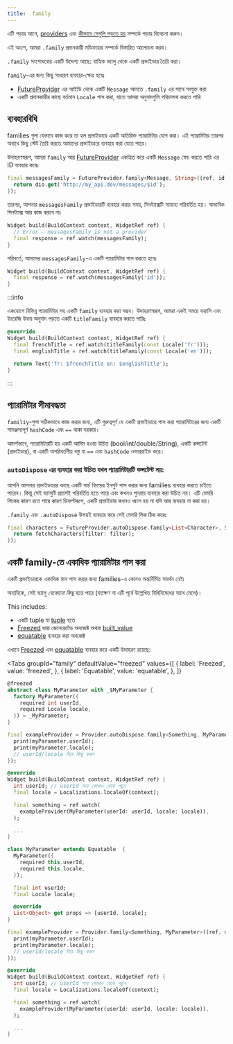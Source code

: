 ```yaml
---
title: .family
---
```



এটি পড়ার আগে, [providers](../providers) এবং [কীভাবে সেগুলি পড়তে হয়](../reading) সম্পর্কে পড়ার বিবেচনা করুন।

এই অংশে, আমরা `.family` প্রদানকারী মডিফায়ার সম্পর্কে বিস্তারিত আলোচনা করব।

`.family` সংশোধকের একটি উদ্দেশ্য আছে: বাহ্যিক ভ্যালু থেকে একটি প্রভাইডার তৈরি করা।

`family`-এর জন্য কিছু সাধারণ ব্যবহার-ক্ষেত্র হবেঃ

- [FutureProvider] এর আইডি থেকে একটি `Message` আনতে `.family` এর সাথে সংযুক্ত করা
- একটি প্রদানকারীর কাছে বর্তমান `Locale` পাস করা, যাতে আমরা অনুবাদগুলি পরিচালনা করতে পারি

## ব্যবহারবিধি

families গুলা যেভাবে কাজ করে তা হল প্রভাইডারে একটি অতিরিক্ত প্যারামিটার যোগ করা। 
এই প্যারামিটার তারপর অবাধে কিছু স্টেট তৈরি করতে আমাদের প্রভাইডারে ব্যবহার করা যেতে পারে।

উদাহরণস্বরূপ, আমরা `family` আর  [FutureProvider] একত্রিত করে একটি `Message` ফেচ
করতে পারি এর ID ব্যবহার করেঃ

```dart
final messagesFamily = FutureProvider.family<Message, String>((ref, id) async {
  return dio.get('http://my_api.dev/messages/$id');
});
```

তারপর, আপনার `messagesFamily` প্রভাইডারটি ব্যবহার করার সময়, সিনট্যাক্সটি সামান্য পরিবর্তিত হয়। স্বাভাবিক সিনট্যাক্স আর কাজ করবে নাঃ

```dart
Widget build(BuildContext context, WidgetRef ref) {
  // Error – messagesFamily is not a provider
  final response = ref.watch(messagesFamily);
}
```

পরিবর্তে, আমাদের `messagesFamily`-এ একটি প্যারামিটার পাস করতে হবেঃ

```dart
Widget build(BuildContext context, WidgetRef ref) {
  final response = ref.watch(messagesFamily('id'));
}
```

:::info

একযোগে বিভিন্ন প্যারামিটার সহ একটি `family` ব্যবহার করা সম্ভব।
উদাহরণস্বরূপ, আমরা একই সময়ে ফরাসি এবং ইংরেজি উভয় অনুবাদ পড়তে একটি `titleFamily` ব্যবহার করতে পারিঃ

```dart
@override
Widget build(BuildContext context, WidgetRef ref) {
  final frenchTitle = ref.watch(titleFamily(const Locale('fr')));
  final englishTitle = ref.watch(titleFamily(const Locale('en')));

  return Text('fr: $frenchTitle en: $englishTitle');
}
```

:::

## প্যারামিটার সীমাবদ্ধতা

`familiy`-গুলা সঠিকভাবে কাজ করার জন্য, এটি গুরুত্বপূর্ণ যে একটি প্রভাইডারে পাস করা প্যারামিটারের জন্য 
একটি সামঞ্জস্যপূর্ণ `hashCode` এবং `==` থাকা দরকার।

আদর্শভাবে, প্যারামিটারটি হয় একটি আদিম হওয়া উচিত (bool/int/double/String),
একটি কন্সটেন্ট (প্রভাইডার), বা একটি অপরিবর্তনীয় বস্তু যা `==` এবং `hashCode` ওভাররাইড করে।

### `autoDispose` এর ব্যবহার __করা উচিত__  যখন প্যারামিটারটি কন্সটেন্ট নয়:

আপনি আপনার প্রভাইডারের কাছে একটি সার্চ ফিল্ডের ইনপুট পাস করার জন্য families ব্যবহার করতে চাইতে পারেন।
কিন্তু সেই ভ্যালুটি প্রায়শই পরিবর্তিত হতে পারে এবং কখনও পুনরায় ব্যবহার করা উচিত নয়।
এটি মেমরি লিকের কারণ হতে পারে কারণ ডিফল্টরূপে, একটি প্রভাইডার কখনও ধ্বংস হয় না
যদি আর ব্যবহার না করা হয়।

`.family` এবং `.autoDispose` উভয়ই ব্যবহার করে সেই মেমরি লিক ঠিক করেঃ

```dart
final characters = FutureProvider.autoDispose.family<List<Character>, String>((ref, filter) async {
  return fetchCharacters(filter: filter);
});
```

## একটি family-তে একাধিক প্যারামিটার পাস করা

একটি প্রভাইডারকে একাধিক মান পাস করার জন্য families-এ কোনও অন্তর্নির্মিত সমর্থন নেই৷

অন্যদিকে, সেই ভ্যালু _যেকোনো কিছু_ হতে পারে (যতক্ষণ না এটি পূর্বে উল্লেখিত বিধিনিষেধের সাথে মেলে)।

This includes:

- একটি tuple যা [tuple](http://pub.dev/packages/tuple) হতে
- [Freezed] দ্বারা জেনেরেটেড অবজেক্ট অথবা [built_value](https://pub.dev/packages/built_value)
- [equatable](https://pub.dev/packages/equatable) ব্যবহার করা অবজেক্ট

এখানে [Freezed] এবং [equatable] ব্যবহার করে একটি উদাহরণ রয়েছে:

<Tabs
  groupId="family"
  defaultValue="freezed"
  values={[
    { label: 'Freezed', value: 'freezed', },
    { label: 'Equatable', value: 'equatable', },
  ]}
>

<TabItem value="freezed">

```dart
@freezed
abstract class MyParameter with _$MyParameter {
  factory MyParameter({
    required int userId,
    required Locale locale,
  }) = _MyParameter;
}

final exampleProvider = Provider.autoDispose.family<Something, MyParameter>((ref, myParameter) {
  print(myParameter.userId);
  print(myParameter.locale);
  // userId/locale দিয়ে কিছু করুন
});

@override
Widget build(BuildContext context, WidgetRef ref) {
  int userId; // userId অন্য কোথাও থেকে পড়ুন
  final locale = Localizations.localeOf(context);

  final something = ref.watch(
    exampleProvider(MyParameter(userId: userId, locale: locale)),
  );

  ...
}
```

</TabItem>
<TabItem value="equatable">

```dart
class MyParameter extends Equatable  {
  MyParameter({
    required this.userId,
    required this.locale,
  });

  final int userId;
  final Locale locale;

  @override
  List<Object> get props => [userId, locale];
}

final exampleProvider = Provider.family<Something, MyParameter>((ref, myParameter) {
  print(myParameter.userId);
  print(myParameter.locale);
  // userId/locale দিয়ে কিছু করুন
});

@override
Widget build(BuildContext context, WidgetRef ref) {
  int userId; // userId অন্য কোথাও থেকে পড়ুন
  final locale = Localizations.localeOf(context);

  final something = ref.watch(
    exampleProvider(MyParameter(userId: userId, locale: locale)),
  );

  ...
}
```
</TabItem>
</Tabs>

[freezed]: https://pub.dev/packages/freezed
[equatable]: https://pub.dev/packages/equatable
[futureprovider]: ../../providers/future_provider
